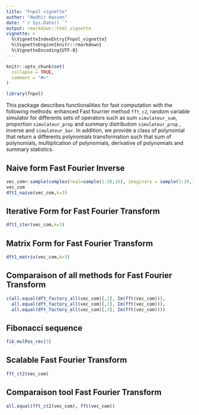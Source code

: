 ```yaml
---
title: "Fnpol vignette"
author: "Nadhir Hassen"
date: "`r Sys.Date() `"
output: rmarkdown::html_vignette
vignette: >
  %\VignetteIndexEntry{Fnpol_vignette}
  %\VignetteEngine{knitr::rmarkdown}
  %\VignetteEncoding{UTF-8}
---
```


```r
knitr::opts_chunk$set(
  collapse = TRUE,
  comment = "#>"
)
```

```r
library(fnpol)
```

This package describes functionalities for fast computation with the following methods: 
enhanced Fast fourrier method `fft_c2`, random variable simulator for differents sets of operators such as sum `simulateur_sum`, proportion `simulateur_prop` and summary distribution `simulateur_prop` , inverse and `simulateur_bar`. In addition, we provide a class of polynomial that return a differents polynomials transformation such that sum of polynomials, multiplication of polynomials, derivative of polynomials and summary statistics.


## Naive form Fast Fourier Inverse
```r
vec_com<-sample(complex(real=sample(1:20,16), imaginary = sample(1:20,16)),16)
vec_com
dft1_naive(vec_com,k=3)
```

## Iterative Form for Fast Fourier Transform
```r

dft1_iter(vec_com,k=3)
```
## Matrix Form for Fast Fourier Transform
```r

dft1_matrix(vec_com,k=3)
```
## Comparaison of all methods for Fast Fourier Transform
```r
c(all.equal(dft_factory_all(vec_com)[,1], Im(fft(vec_com))),
  all.equal(dft_factory_all(vec_com)[,2], Im(fft(vec_com))),
  all.equal(dft_factory_all(vec_com)[,3], Im(fft(vec_com))))
```




## Fibonacci sequence
```r
fib_mulPos_rec(3)
```
## Scalable Fast Fourier Transform
```r
fft_ct2(vec_com)
```

## Comparaison tool Fast Fourier Transform
```r
all.equal(fft_ct2(vec_com), fft(vec_com))
```


